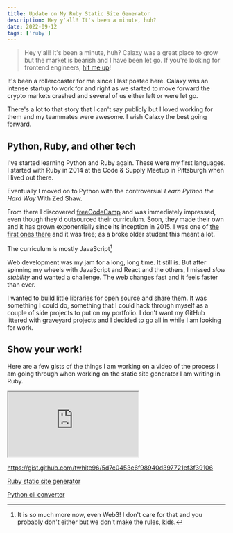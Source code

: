 ```yaml
---
title: Update on My Ruby Static Site Generator
description: Hey y'all! It's been a minute, huh?
date: 2022-09-12
tags: ['ruby']
---
```


> Hey y'all! It's been a minute, huh? Calaxy was a great place to grow but the market is bearish and I have been let go. If you're looking for frontend engineers, [hit me up](/contact)!

It's been a rollercoaster for me since I last posted here. Calaxy was an intense startup to work for and right as we started to move forward the crypto markets crashed and several of us either left or were let go.

There's a lot to that story that I can't say publicly but I loved working for them and my teammates were awesome. I wish Calaxy the best going forward.

## Python, Ruby, and other tech

I've started learning Python and Ruby again. These were my first languages. I started with Ruby in 2014 at the Code & Supply Meetup in Pittsburgh when I lived out there.

Eventually I moved on to Python with the controversial *Learn Python the Hard Way* With Zed Shaw.

From there I discovered [freeCodeCamp](https://freeCodeCamp.org) and was immediately impressed, even though they'd outsourced their curriculum. Soon, they made their own and it has grown exponentially since its inception in 2015.  I was one of [the first ones there](https://www.freecodecamp.org/tiffanywhitedev) and it was free; as a broke older student this meant a lot.

The curriculum is mostly JavaScript[^1]

Web development was my jam for a long, long time. It still is. But after spinning my wheels with JavaScript and React and the others, I missed _slow stability_ and wanted a challenge. The web changes fast and it feels faster than ever.

I wanted to build little libraries for open source and share them. It was something I could do, something that I could hack through myself as a couple of side projects to put on my portfolio. I don't want my GitHub littered with graveyard projects and I decided to go all in while I am looking for work.

## Show your work!

Here are a few gists of the things I am working on a video of the process I am going through when working on the static site generator I am writing in Ruby.

<iframe src="https://gist.github.com/twhite96/5d7c0453e6f98940d397721ef3f39106.pibb"></iframe>

https://gist.github.com/twhite96/5d7c0453e6f98940d397721ef3f39106

[Ruby static site generator](https://github.com/twhite96/static-gen-ruby)

[Python cli converter](https://github.com/twhite96/cli-converter)

[^1]: It is so much more now, even Web3! I don't care for that and you probably don't either but we don't make the rules, kids.


